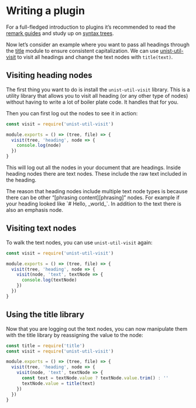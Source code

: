 
# Writing a plugin

For a full-fledged introduction to plugins it’s recommended to read the [remark guides][remark-guides] and study up on [syntax trees][syntax-trees].

Now let’s consider an example where you want to pass all headings through the [title][] module to ensure consistent capitalization. We can use [unist-util-visit][] to visit all headings and change the text nodes with `title(text)`.

## Visiting heading nodes

The first thing you want to do is install the `unist-util-visit` library. This is a utility library that allows you
to visit all heading (or any other type of nodes) without having to write a lot of boiler plate code. It handles that
for you.

Then you can first log out the nodes to see it in action:

```js
const visit = require('unist-util-visit')

module.exports = () => (tree, file) => {
  visit(tree, 'heading', node => {
    console.log(node)
  })
}
```

This will log out all the nodes in your document that are headings. Inside heading nodes there are text nodes. These
include the raw text included in the heading.

<Note>
  The reason that heading nodes include multiple text node types is because
  there can be other “[phrasing content][phrasing]” nodes. For example if your
  heading looked like `# Hello, _world_`. In addition to the text there is also
  an emphasis node.
</Note>

## Visiting text nodes

To walk the text nodes, you can use `unist-util-visit` again:

```js
const visit = require('unist-util-visit')

module.exports = () => (tree, file) => {
  visit(tree, 'heading', node => {
    visit(node, 'text', textNode => {
      console.log(textNode)
    })
  })
}
```

## Using the title library

Now that you are logging out the text nodes, you can now manipulate them with the title library by reassigning the value
to the node:

```js
const title = require('title')
const visit = require('unist-util-visit')

module.exports = () => (tree, file) => {
  visit(tree, 'heading', node => {
    visit(node, 'text', textNode => {
      const text = textNode.value ? textNode.value.trim() : ''
      textNode.value = title(text)
    })
  })
}
```

[remark-guides]: https://github.com/remarkjs/remark/blob/master/doc/plugins.md#creating-plugins
[syntax-trees]: https://github.com/syntax-tree/unist#syntax-tree
[title]: https://github.com/zeit/title
[unist-util-visit]: https://github.com/syntax-tree/unist-util-visit
[phrasing]: https://www.w3.org/TR/2011/WD-html5-author-20110809/content-models.html#phrasing-content-0

